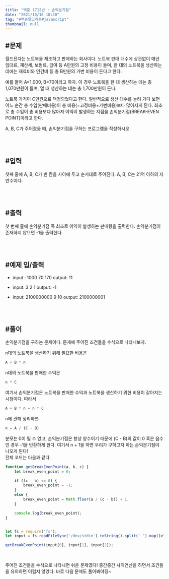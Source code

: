 ```yaml
---
title: "백준 1712번 : 손익분기점"
date: "2021/10/18 18:40"
tag: "#백준알고리즘#javascript"
thumbnail: null
---
```


## #문제

월드전자는 노트북을 제조하고 판매하는 회사이다. 노트북 판매 대수에 상관없이 매년 임대료, 재산세, 보험료, 급여 등 A만원의 고정 비용이 들며, 한 대의 노트북을 생산하는 데에는 재료비와 인건비 등 총 B만원의 가변 비용이 든다고 한다.

예를 들어 A=1,000, B=70이라고 하자. 이 경우 노트북을 한 대 생산하는 데는 총 1,070만원이 들며, 열 대 생산하는 데는 총 1,700만원이 든다.

노트북 가격이 C만원으로 책정되었다고 한다. 일반적으로 생산 대수를 늘려 가다 보면 어느 순간 총 수입(판매비용)이 총 비용(=고정비용+가변비용)보다 많아지게 된다. 최초로 총 수입이 총 비용보다 많아져 이익이 발생하는 지점을 손익분기점(BREAK-EVEN POINT)이라고 한다.

A, B, C가 주어졌을 때, 손익분기점을 구하는 프로그램을 작성하시오.

<br/>
<br/>

## #입력

첫째 줄에 A, B, C가 빈 칸을 사이에 두고 순서대로 주어진다. A, B, C는 21억 이하의 자연수이다.

<br/>
<br/>

## #출력

첫 번째 줄에 손익분기점 즉 최초로 이익이 발생하는 판매량을 출력한다. 손익분기점이 존재하지 않으면 -1을 출력한다.

<br/>
<br/>

## #예제 입/출력

- input : 1000 70 170
    output: 11

- input: 3 2 1
    output: -1

- input: 2100000000 9 10
    output: 2100000001

<br/>
<br/>

## #풀이

손익분기점을 구하는 문제이다. 문제에 주어진 조건들을 수식으로 나타내보자.

n대의 노트북을 생산하기 위해 필요한 비용은

```javascript
A + B * n
```

n대의 노트북을 판매한 수익은
```javascript
n * C
```

여기서 손익분기점은 노트북을 판매한 수익과 노트북을 생산하기 위한 비용이 같아지는 시점이다. 따라서
```javascript
A + B * n = n * C
```

n에 관해 정리하면

```javascript
n = A / (C - B)
```

분모는 0이 될 수 없고, 손익분기점은 항상 양수이기 때문에 (C - B)의 값이 0 혹은 음수인 경우 -1을 반환하게 한다.
여기서 n + 1을 하면 우리가 구하고자 하는 손익분기점이 나오게 된다!
<br/>
전체 코드는 다음과 같다.

```javascript
function getBreakEvenPoint(a, b, c) {
    let break_even_point = 0;

    if ((c - b) <= 0) {
        break_even_point = -1;
    }
    else {
        break_even_point = Math.floor(a / (c - b)) + 1;
    }

    console.log(break_even_point);
}


let fs = require('fs');
let input = fs.readFileSync('/dev/stdin').toString().split(' ').map((el) => parseInt(el));

getBreakEvenPoint(input[0], input[1], input[2]);
```
<br/>

주어진 조건들을 수식으로 나타내면 쉬운 문제였다! 중간중간 사칙연산을 하면서 조건들을 유의하면 어렵지 않았다. 바로 다음 문제도 풀어봐야징~